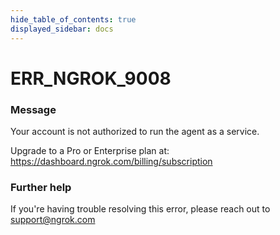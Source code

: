 ```yaml
---
hide_table_of_contents: true
displayed_sidebar: docs
---
```



# ERR_NGROK_9008

### Message
Your account is not authorized to run the agent as a service.

Upgrade to a Pro or Enterprise plan at: https://dashboard.ngrok.com/billing/subscription

<ErrorDetails error='err_ngrok_9008' />


### Further help
If you're having trouble resolving this error, please reach out to [support@ngrok.com](mailto:support@ngrok.com?subject=Help%20with%20ERR_NGROK_9008)

